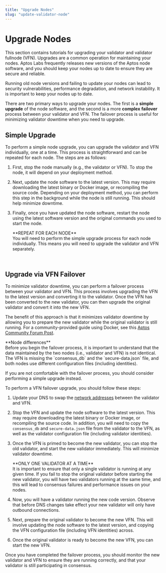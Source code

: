 ```yaml
---
title: "Upgrade Nodes"
slug: "update-validator-node"
---
```



# Upgrade Nodes

This section contains tutorials for upgrading your validator and validator fullnode (VFN). Upgrades are a
common operation for maintaining your nodes. Aptos Labs frequently releases new versions of the
Aptos node software, and you should keep your nodes up to date to ensure they are secure and reliable.

<Callout type="warning">
Running old node versions and failing to update your nodes can lead to security vulnerabilities, performance
degradation, and network instability. It is important to keep your nodes up to date.
</Callout>

There are two primary ways to upgrade your nodes. The first is a **simple** **upgrade** of the node software, and the
second is a more **complex** **failover** process between your validator and VFN. The failover process is useful for
minimizing validator downtime when you need to upgrade.

## Simple Upgrade

To perform a simple node upgrade, you can upgrade the validator and VFN individually, one at a time.
This process is straightforward and can be repeated for each node. The steps are as follows:

1. First, stop the node manually (e.g., the validator or VFN). To stop the node, it will depend on your deployment method.
2. Next, update the node software to the latest version. This may require downloading the latest binary or Docker image,
   or recompiling the source code. Depending on your deployment method, you can perform this step in the background while the node is still running.
   This should help minimize downtime.
3. Finally, once you have updated the node software, restart the node using the latest software version and the original
   commands you used to start the node.

   <Callout type="info">
   **REPEAT FOR EACH NODE**<br />
   You will need to perform the simple upgrade process for each node individually. This means you will need to upgrade
   the validator and VFN separately.
   </Callout>

<br />

## Upgrade via VFN Failover

To minimize validator downtime, you can perform a failover process between your validator and VFN. This process involves
upgrading the VFN to the latest version and converting it to the validator. Once the VFN has been converted to the new
validator, you can then upgrade the original validator and convert it into the new VFN.

The benefit of this approach is that it minimizes validator downtime by allowing you to prepare the new
validator while the original validator is still running. For a community-provided guide using Docker, see this
[Aptos Community Forum Post](https://forum.aptoslabs.com/t/failover-and-migrate-validator-nodes-for-less-downtime/144846).

<Callout type="warning">
**Node differences**<br />
Before you begin the failover process, it is important to understand that the data maintained by the two nodes
(i.e., validator and VFN) is not identical. The VFN is missing the `consensus_db` and the `secure-data.json`
file, and both nodes use different configuration files (including identities).

If you are not comfortable with the failover process, you should consider performing a simple upgrade instead.
</Callout>

To perform a VFN failover upgrade, you should follow these steps:

1. Update your DNS to swap the [network addresses](../../validator-node/connect-nodes/connect-to-aptos-network.mdx#3-update-on-chain-network-addresses) between the validator and VFN.
2. Stop the VFN and update the node software to the latest version. This may require downloading the latest binary or Docker image,
   or recompiling the source code. In addition, you will need to copy the `consensus_db` and `secure-data.json` file from the validator to the VFN,
   as well as the validator configuration file (including validator identities).
3. Once the VFN is primed to become the new validator, you can stop the old validator, and start the new validator
   immediately. This will minimize validator downtime.

   <Callout type="warning">
   **ONLY ONE VALIDATOR AT A TIME** <br />
   It is important to ensure that only a single validator is running at any given time. If you fail to stop
   the original validator before starting the new validator, you will have two validators running at the same time,
   and this will lead to consensus failures and performance issues on your nodes.
   </Callout>

4. Now, you will have a validator running the new code version. Observe that before DNS changes take effect your new
   validator will only have outbound connections.
5. Next, prepare the original validator to become the new VFN. This will involve updating the node software to the latest
   version, and copying the VFN configuration file (including VFN identities) across.
6. Once the original validator is ready to become the new VFN, you can start the new VFN.

<Callout type="info">
Once you have completed the failover process, you should monitor the new validator and VFN to ensure they are running
correctly, and that your validator is still participating in consensus.
</Callout>
